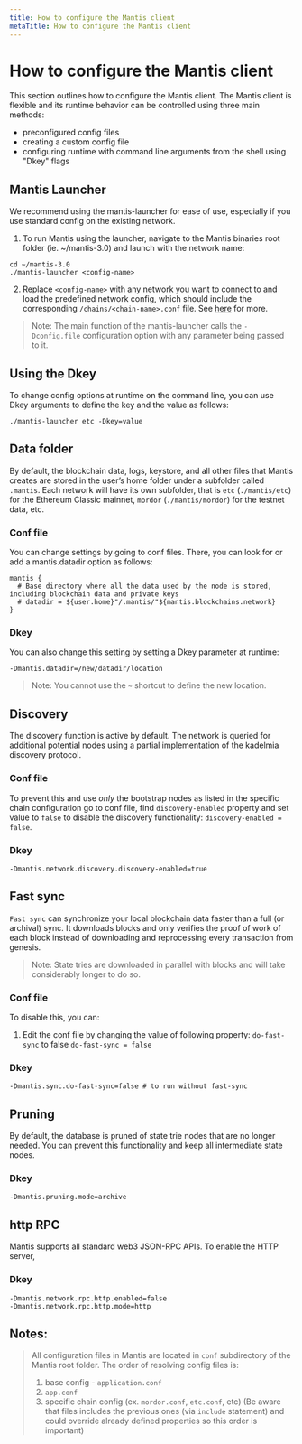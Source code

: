 ```yaml
---
title: How to configure the Mantis client
metaTitle: How to configure the Mantis client
---
```


# How to configure the Mantis client

This section outlines how to configure the Mantis client. The Mantis client is flexible and its runtime behavior can be controlled using three main methods:

 - preconfigured config files
 - creating a custom config file
 - configuring runtime with command line arguments from the shell using "Dkey" flags

## Mantis Launcher

We recommend using the mantis-launcher for ease of use, especially if you use standard config on the existing network.

1. To run Mantis using the launcher, navigate to the Mantis binaries root folder (ie. ~/mantis-3.0) and launch with the network name:

```
cd ~/mantis-3.0
./mantis-launcher <config-name>
```

2. Replace `<config-name>` with any network you want to connect to and load the predefined network config, which should include the corresponding `/chains/<chain-name>.conf` file. See [here](https://github.com/input-output-hk/mantis/blob/develop/src/main/resources/application.conf#L284) for more.

> Note: The main function of the mantis-launcher calls the `-Dconfig.file` configuration option with any parameter being passed to it.

## Using the Dkey

To change config options at runtime on the command line, you can use Dkey arguments to define the key and the value as follows:

```
./mantis-launcher etc -Dkey=value
```

## Data folder

By default, the blockchain data, logs, keystore, and all other files that Mantis creates are stored in the user’s home folder under a subfolder called `.mantis`. Each network will have its own subfolder, that is `etc` (`./mantis/etc`) for the Ethereum Classic mainnet, `mordor` (`./mantis/mordor`) for the testnet data, etc.

### Conf file

You can change settings by going to conf files. There, you can look for or add a mantis.datadir option as follows:

```
mantis {
  # Base directory where all the data used by the node is stored, including blockchain data and private keys
  # datadir = ${user.home}"/.mantis/"${mantis.blockchains.network}
}
```

### Dkey

You can also change this setting by setting a Dkey parameter at runtime:

```
-Dmantis.datadir=/new/datadir/location
```

> Note: You cannot use the `~` shortcut to define the new location.

## Discovery

The discovery function is active by default. The network is queried for additional potential nodes using a partial implementation of the kadelmia discovery protocol.

### Conf file

To prevent this and use *only* the bootstrap nodes as listed in the specific chain configuration go to conf file, find `discovery-enabled` property and set value to `false` to disable the discovery functionality:
`discovery-enabled = false`.

### Dkey
```
-Dmantis.network.discovery.discovery-enabled=true
```

## Fast sync

`Fast sync` can synchronize your local blockchain data faster than a full (or archival) sync. It downloads blocks and only verifies the proof of work of each block instead of downloading and reprocessing every transaction from genesis.

> Note: State tries are downloaded in parallel with blocks and will take considerably longer to do so.

### Conf file
To disable this, you can:

1. Edit the conf file by changing the value of following property: `do-fast-sync` to false
`do-fast-sync = false`

### Dkey
```
-Dmantis.sync.do-fast-sync=false # to run without fast-sync
```

## Pruning

By default, the database is pruned of state trie nodes that are no longer needed. You can prevent this functionality and keep all intermediate state nodes.


### Dkey
```
-Dmantis.pruning.mode=archive
```

## http RPC
Mantis supports all standard web3 JSON-RPC APIs.
To enable the HTTP server,

### Dkey
```
-Dmantis.network.rpc.http.enabled=false
-Dmantis.network.rpc.http.mode=http
```

## Notes:

> All configuration files in Mantis are located in `conf` subdirectory of the Mantis root folder.
> The order of resolving config files is:
>  1. base config - `application.conf`
>  2. `app.conf`
>  3. specific chain config (ex. `mordor.conf`, `etc.conf`, etc)
> (Be aware that files includes the previous ones (via `include` statement) and could override already defined properties so this order is important)
